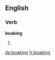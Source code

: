 ==English==

===Verb===
'''boaking'''

# {{context|Scotland|lang=en}} {{present participle of|boak}}

[[de:boaking]]
[[fr:boaking]]